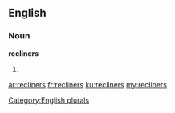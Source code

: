==English==

===Noun===
'''recliners'''

# {{plural of|[[recliner]]}}

[[Category:English plurals]]

[[ar:recliners]]
[[fr:recliners]]
[[ku:recliners]]
[[my:recliners]]